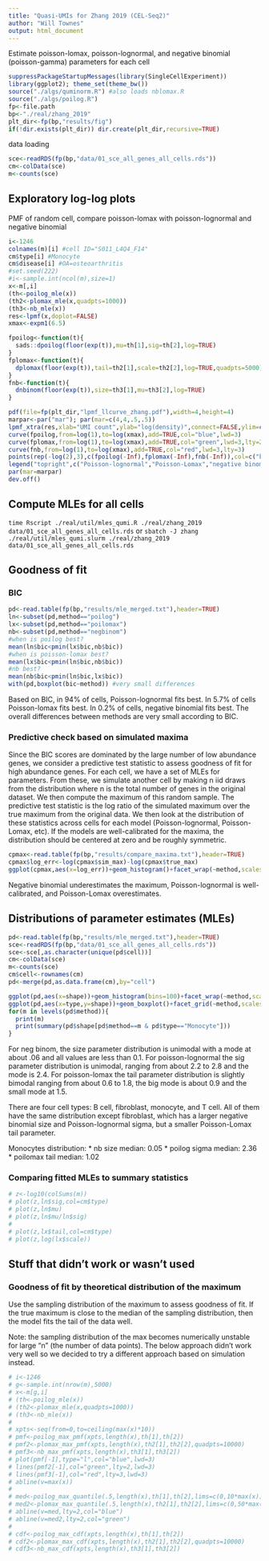 ```yaml
---
title: "Quasi-UMIs for Zhang 2019 (CEL-Seq2)"
author: "Will Townes"
output: html_document
---
```


Estimate poisson-lomax, poisson-lognormal, and negative binomial (poisson-gamma) parameters for each cell

```r
suppressPackageStartupMessages(library(SingleCellExperiment))
library(ggplot2); theme_set(theme_bw())
source("./algs/quminorm.R") #also loads nblomax.R
source("./algs/poilog.R")
fp<-file.path
bp<-"./real/zhang_2019"
plt_dir<-fp(bp,"results/fig")
if(!dir.exists(plt_dir)) dir.create(plt_dir,recursive=TRUE)
```

data loading

```r
sce<-readRDS(fp(bp,"data/01_sce_all_genes_all_cells.rds"))
cm<-colData(sce)
m<-counts(sce)
```

## Exploratory log-log plots

PMF of random cell, compare poisson-lomax with poisson-lognormal and negative binomial

```r
i<-1246
colnames(m)[i] #cell ID="S011_L4Q4_F14"
cm$type[i] #Monocyte
cm$disease[i] #OA=osteoarthritis
#set.seed(222)
#i<-sample.int(ncol(m),size=1)
x<-m[,i]
(th<-poilog_mle(x))
(th2<-plomax_mle(x,quadpts=1000))
(th3<-nb_mle(x))
res<-lpmf(x,doplot=FALSE)
xmax<-expm1(6.5)

fpoilog<-function(t){
  sads::dpoilog(floor(exp(t)),mu=th[1],sig=th[2],log=TRUE)
}
fplomax<-function(t){
  dplomax(floor(exp(t)),tail=th2[1],scale=th2[2],log=TRUE,quadpts=5000)
}
fnb<-function(t){
  dnbinom(floor(exp(t)),size=th3[1],mu=th3[2],log=TRUE)
}

pdf(file=fp(plt_dir,"lpmf_llcurve_zhang.pdf"),width=4,height=4)
marpar<-par("mar"); par(mar=c(4,4,.5,.5))
lpmf_xtra(res,xlab="UMI count",ylab="log(density)",connect=FALSE,ylim=c(-16,0),xlim=c(-log(2),log(xmax)),cex=2,lwd=3)
curve(fpoilog,from=log(1),to=log(xmax),add=TRUE,col="blue",lwd=3)
curve(fplomax,from=log(1),to=log(xmax),add=TRUE,col="green",lwd=3,lty=2)
curve(fnb,from=log(1),to=log(xmax),add=TRUE,col="red",lwd=3,lty=3)
points(rep(-log(2),3),c(fpoilog(-Inf),fplomax(-Inf),fnb(-Inf)),col=c("blue","green","red"),pch=c(1,1,19),cex=c(1.6,.9,.4),lwd=3)
legend("topright",c("Poisson-lognormal","Poisson-Lomax","negative binomial"),col=c("blue","green","red"),lty=c(1,2,3),lwd=3)
par(mar=marpar)
dev.off()
```

## Compute MLEs for all cells 

`time Rscript ./real/util/mles_qumi.R ./real/zhang_2019 data/01_sce_all_genes_all_cells.rds` 
or 
`sbatch -J zhang ./real/util/mles_qumi.slurm ./real/zhang_2019 data/01_sce_all_genes_all_cells.rds`

## Goodness of fit 

### BIC

```r
pd<-read.table(fp(bp,"results/mle_merged.txt"),header=TRUE)
ln<-subset(pd,method=="poilog")
lx<-subset(pd,method=="poilomax")
nb<-subset(pd,method=="negbinom")
#when is poilog best?
mean(ln$bic<pmin(lx$bic,nb$bic))
#when is poisson-lomax best?
mean(lx$bic<pmin(ln$bic,nb$bic))
#nb best?
mean(nb$bic<pmin(ln$bic,lx$bic))
with(pd,boxplot(bic~method)) #very small differences
```

Based on BIC, in 94% of cells, Poisson-lognormal fits best. In 5.7% of cells Poisson-lomax fits best. In 0.2% of cells, negative binomial fits best. The overall differences between methods are very small according to BIC.

### Predictive check based on simulated maxima

Since the BIC scores are dominated by the large number of low abundance genes, we consider a predictive test statistic to assess goodness of fit for high abundance genes. For each cell, we have a set of MLEs for parameters. From these, we simulate another cell by making n iid draws from the distribution where n is the total number of genes in the original dataset. We then compute the maximum of this random sample. The predictive test statistic is the log ratio of the simulated maximum over the true maximum from the original data. We then look at the distribution of these statistics across cells for each model (Poisson-lognormal, Poisson-Lomax, etc). If the models are well-calibrated for the maxima, the distribution should be centered at zero and be roughly symmetric.

```r
cpmax<-read.table(fp(bp,"results/compare_maxima.txt"),header=TRUE)
cpmax$log_err<-log(cpmax$sim_max)-log(cpmax$true_max)
ggplot(cpmax,aes(x=log_err))+geom_histogram()+facet_wrap(~method,scales="free")
```

Negative binomial underestimates the maximum, Poisson-lognormal is well-calibrated, and Poisson-Lomax overestimates.

## Distributions of parameter estimates (MLEs)

```r
pd<-read.table(fp(bp,"results/mle_merged.txt"),header=TRUE)
sce<-readRDS(fp(bp,"data/01_sce_all_genes_all_cells.rds"))
sce<-sce[,as.character(unique(pd$cell))]
cm<-colData(sce)
m<-counts(sce)
cm$cell<-rownames(cm)
pd<-merge(pd,as.data.frame(cm),by="cell")
```

```r
ggplot(pd,aes(x=shape))+geom_histogram(bins=100)+facet_wrap(~method,scales="free")
ggplot(pd,aes(x=type,y=shape))+geom_boxplot()+facet_grid(~method,scales="free_x")+coord_flip()
for(m in levels(pd$method)){
  print(m)
  print(summary(pd$shape[pd$method==m & pd$type=="Monocyte"]))
}
```

For neg binom, the size parameter distribution is unimodal with a mode at about .06 and all values are less than 0.1. For poisson-lognormal the sig parameter distribution is unimodal, ranging from about 2.2 to 2.8 and the mode is 2.4. For poisson-lomax the tail parameter distribution is slightly bimodal ranging from about 0.6 to 1.8, the big mode is about 0.9 and the small mode at 1.5.

There are four cell types: B cell, fibroblast, monocyte, and T cell. All of them have the same distribution except fibroblast, which has a larger negative binomial size and Poisson-lognormal sigma, but a smaller Poisson-Lomax tail parameter.

Monocytes distribution: 
* nb size median: 0.05
* poilog sigma median: 2.36
* poilomax tail median: 1.02

### Comparing fitted MLEs to summary statistics

```r
# z<-log10(colSums(m))
# plot(z,ln$sig,col=cm$type)
# plot(z,ln$mu)
# plot(z,ln$mu/ln$sig)
# 
# plot(z,lx$tail,col=cm$type)
# plot(z,log(lx$scale))
```

## Stuff that didn't work or wasn't used

### Goodness of fit by theoretical distribution of the maximum

Use the sampling distribution of the maximum to assess goodness of fit. If the true maximum is close to the median of the sampling distribution, then the model fits the tail of the data well.

Note: the sampling distribution of the max becomes numerically unstable for large "n" (the number of data points). The below approach didn't work very well so we decided to try a different approach based on simulation instead.

```r
# i<-1246
# g<-sample.int(nrow(m),5000)
# x<-m[g,i]
# (th<-poilog_mle(x))
# (th2<-plomax_mle(x,quadpts=1000))
# (th3<-nb_mle(x))
# 
# xpts<-seq(from=0,to=ceiling(max(x)*10))
# pmf<-poilog_max_pmf(xpts,length(x),th[1],th[2])
# pmf2<-plomax_max_pmf(xpts,length(x),th2[1],th2[2],quadpts=10000)
# pmf3<-nb_max_pmf(xpts,length(x),th3[1],th3[2])
# plot(pmf[-1],type="l",col="blue",lwd=3)
# lines(pmf2[-1],col="green",lty=2,lwd=3)
# lines(pmf3[-1],col="red",lty=3,lwd=3)
# abline(v=max(x))
# 
# med<-poilog_max_quantile(.5,length(x),th[1],th[2],lims=c(0,10*max(x)))
# med2<-plomax_max_quantile(.5,length(x),th2[1],th2[2],lims=c(0,50*max(x)))
# abline(v=med,lty=2,col="blue")
# abline(v=med2,lty=2,col="green")
# 
# cdf<-poilog_max_cdf(xpts,length(x),th[1],th[2])
# cdf2<-plomax_max_cdf(xpts,length(x),th2[1],th2[2],quadpts=10000)
# cdf3<-nb_max_cdf(xpts,length(x),th3[1],th3[2])
```
